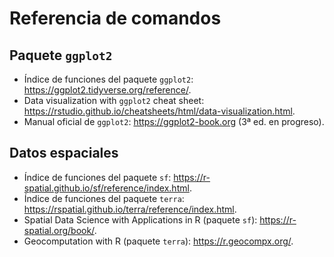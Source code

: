 # Referencia de comandos

## Paquete `ggplot2`

- Índice de funciones del paquete `ggplot2`: <https://ggplot2.tidyverse.org/reference/>.
- Data visualization with `ggplot2` cheat sheet: <https://rstudio.github.io/cheatsheets/html/data-visualization.html>.
- Manual oficial de `ggplot2`: <https://ggplot2-book.org> (3ª ed. en progreso).


## Datos espaciales

- Índice de funciones del paquete `sf`: <https://r-spatial.github.io/sf/reference/index.html>.
- Índice de funciones del paquete `terra`: <https://rspatial.github.io/terra/reference/index.html>.
- Spatial Data Science with Applications in R (paquete `sf`): <https://r-spatial.org/book/>.
- Geocomputation with R (paquete `terra`): <https://r.geocompx.org/>.

